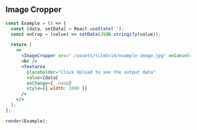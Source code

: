 
## Image Cropper

```jsx live=true
const Example = () => {
  const [data, setData] = React.useState('');
  const onCrop = (value) => setData(JSON.stringify(value));

  return (
    <>
      <ImageCropper src="./assets/tileGrid/example-image.jpg" onCancel={_.noop} onCrop={onCrop} height={400} />
      <br />
      <Textarea
        placeholder="Click Upload to see the output data"
        value={data}
        onChange={_.noop}
        style={{ width: 1000 }}
      />
    </>
  );
};

render(Example);
```

<Props componentName="ImageCropper" />

